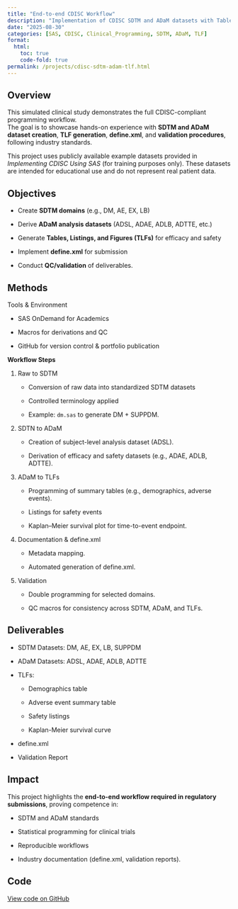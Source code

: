 ```yaml
---
title: "End-to-end CDISC Workflow"
description: "Implementation of CDISC SDTM and ADaM datasets with Tables, Listings, and Figures (TLF) for a mock clinical study, following regulatory standards."
date: "2025-08-30"
categories: [SAS, CDISC, Clinical_Programming, SDTM, ADaM, TLF]
format:
  html:
    toc: true
    code-fold: true
permalink: /projects/cdisc-sdtm-adam-tlf.html
---
```


## Overview

This simulated clinical study demonstrates the full CDISC-compliant programming workflow.\
The goal is to showcase hands-on experience with **SDTM and ADaM dataset creation**, **TLF generation**, **define.xml**, and **validation procedures**, following industry standards.

:::{.callout-important title="Note"}

This project uses publicly available example datasets provided in *Implementing CDISC Using SAS* (for training purposes only). These datasets are intended for educational use and do not represent real patient data.

:::

:::{.callout-important}

## Objectives

-   Create **SDTM domains** (e.g., DM, AE, EX, LB)

-   Derive **ADaM analysis datasets** (ADSL, ADAE, ADLB, ADTTE, etc.)

-   Generate **Tables, Listings, and Figures (TLFs)** for efficacy and safety

-   Implement **define.xml** for submission

-   Conduct **QC/validation** of deliverables.

:::

## Methods

:::{.callout-note}

Tools & Environment

-   SAS OnDemand for Academics

-   Macros for derivations and QC

-   GitHub for version control & portfolio publication

:::

**Workflow Steps**

1.  Raw to SDTM

    -   Conversion of raw data into standardized SDTM datasets

    -   Controlled terminology applied

    -   Example: `dm.sas` to generate DM + SUPPDM.

2.  SDTN to ADaM

    -   Creation of subject-level analysis dataset (ADSL).

    -   Derivation of efficacy and safety datasets (e.g., ADAE, ADLB, ADTTE).

3.  ADaM to TLFs

    -   Programming of summary tables (e.g., demographics, adverse events).

    -   Listings for safety events

    -   Kaplan–Meier survival plot for time-to-event endpoint.

4.  Documentation & define.xml

    -   Metadata mapping.

    -   Automated generation of define.xml.

5.  Validation

    -   Double programming for selected domains.

    -   QC macros for consistency across SDTM, ADaM, and TLFs.

## Deliverables

-   SDTM Datasets: DM, AE, EX, LB, SUPPDM

-   ADaM Datasets: ADSL, ADAE, ADLB, ADTTE

-   TLFs:

    -   Demographics table

    -   Adverse event summary table

    -   Safety listings

    -   Kaplan-Meier survival curve

-   define.xml

-   Validation Report

## Impact

This project highlights the **end-to-end workflow required in regulatory submissions**, proving competence in:

-   SDTM and ADaM standards

-   Statistical programming for clinical trials

-   Reproducible workflows

-   Industry documentation (define.xml, validation reports).

## Code

[View code on GitHub](https://github.com/Ousmanerabi/clinical-trials-programming-portfolio/tree/main/02_SDTM)
